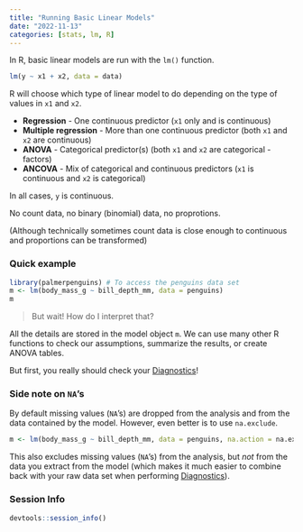 ```yaml
---
title: "Running Basic Linear Models"
date: "2022-11-13"
categories: [stats, lm, R]
---
```


In R, basic linear models are run with the `lm()` function. 

```r
lm(y ~ x1 + x2, data = data)
```

R will choose which type of linear model to do depending on the type of values 
in `x1` and `x2`.

- **Regression** - One continuous predictor (`x1` only and is continuous)
- **Multiple regression** - More than one continuous predictor 
  (both `x1` and `x2` are continuous)
- **ANOVA** - Categorical predictor(s) (both `x1` and `x2` are categorical - factors)
- **ANCOVA** - Mix of categorical and continuous predictors (`x1` is continuous and `x2` is categorical)


In all cases, `y` is continuous.  

No count data, no binary (binomial) data, no proprotions.

[(Although technically sometimes count data is close enough to continuous and 
proportions can be transformed)]{.small}


### Quick example

```r
library(palmerpenguins) # To access the penguins data set
m <- lm(body_mass_g ~ bill_depth_mm, data = penguins)
m
```

> But wait! How do I interpret that?

All the details are stored in the model object `m`. We can use many other
R functions to check our assumptions, summarize the results, or create ANOVA tables.

But first, you really should check your [Diagnostics](../diagnostics-lm)!

### Side note on `NA`'s

By default missing values (`NA`'s) are dropped from the analysis and from the
data contained by the model. However, even better is to use `na.exclude`.

```r
m <- lm(body_mass_g ~ bill_depth_mm, data = penguins, na.action = na.exclude)
```

This also excludes missing values (`NA`'s) from the analysis, but *not* from the
data you extract from the model (which makes it much easier to combine back with
your raw data set when performing [Diagnostics](../diagnostics-lm)).


### Session Info
```r
devtools::session_info()
```

